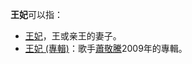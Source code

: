 '''王妃'''可以指：
* [[王妃|王妃]]，王或亲王的妻子。
* [[王妃_(專輯)|王妃 (專輯)]]：歌手[[蕭敬騰|蕭敬騰]]2009年的專輯。

{{disambig|W|Cat=二字消歧義}}